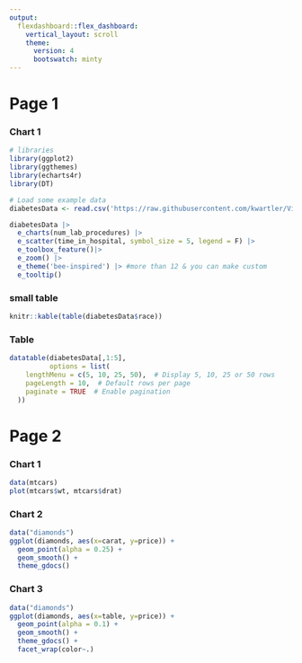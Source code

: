 ```yaml
---
output:
  flexdashboard::flex_dashboard:
    vertical_layout: scroll
    theme: 
      version: 4
      bootswatch: minty
---
```

    
Page 1
=====================================

### Chart 1
    
```r
# libraries
library(ggplot2)
library(ggthemes)
library(echarts4r)
library(DT)

# Load some example data
diabetesData <- read.csv('https://raw.githubusercontent.com/kwartler/Vienna_24/refs/heads/main/Fall_2024/day2/data/100_diabetes_no_null_text.csv')

diabetesData |> 
  e_charts(num_lab_procedures) |>
  e_scatter(time_in_hospital, symbol_size = 5, legend = F) |>
  e_toolbox_feature()|>
  e_zoom() |>
  e_theme('bee-inspired') |> #more than 12 & you can make custom 
  e_tooltip()
```
    
### small table

```r
knitr::kable(table(diabetesData$race))
```

### Table

```r
datatable(diabetesData[,1:5],
          options = list(
    lengthMenu = c(5, 10, 25, 50),  # Display 5, 10, 25 or 50 rows
    pageLength = 10,  # Default rows per page
    paginate = TRUE  # Enable pagination
  ))
```

Page 2
=====================================

### Chart 1
    
```r
data(mtcars)
plot(mtcars$wt, mtcars$drat)
```
    
### Chart 2

```r
data("diamonds")
ggplot(diamonds, aes(x=carat, y=price)) + 
  geom_point(alpha = 0.25) + 
  geom_smooth() +
  theme_gdocs()
```

### Chart 3

```r
data("diamonds")
ggplot(diamonds, aes(x=table, y=price)) + 
  geom_point(alpha = 0.1) + 
  geom_smooth() +
  theme_gdocs() + 
  facet_wrap(color~.)
```